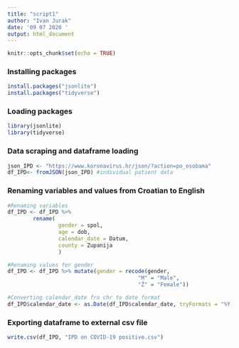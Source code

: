 ---
title: "script1"
author: "Ivan Jurak"
date: '09 07 2020 '
output: html_document
---

```{r setup, include=FALSE}
knitr::opts_chunk$set(echo = TRUE)
```

### Installing packages
```{r}
install.packages("jsonlite") 
install.packages("tidyverse")
```

### Loading packages
```{r}
library(jsonlite) 
library(tidyverse)
```

### Data scraping and dataframe loading
```{r}
json_IPD <- "https://www.koronavirus.hr/json/?action=po_osobama" 
df_IPD<- fromJSON(json_IPD) #individual patient data
```

### Renaming variables and values from Croatian to English
```{r}
#Renaming variables
df_IPD <- df_IPD %>% 
        rename(
                gender = spol,
                age = dob,
                calendar_date = Datum,
                county = Zupanija
                )

#Renaming values for gender
df_IPD <- df_IPD %>% mutate(gender = recode(gender,
                                         "M" = "Male",
                                         "Ž" = "Female"))

#Converting calendar_date fro chr to date format
df_IPD$calendar_date <- as.Date(df_IPD$calendar_date, tryFormats = "%Y-%m-%d")
```

### Exporting dataframe to external csv file
```{r}
write.csv(df_IPD, "IPD on COVID-19 positive.csv")
```









